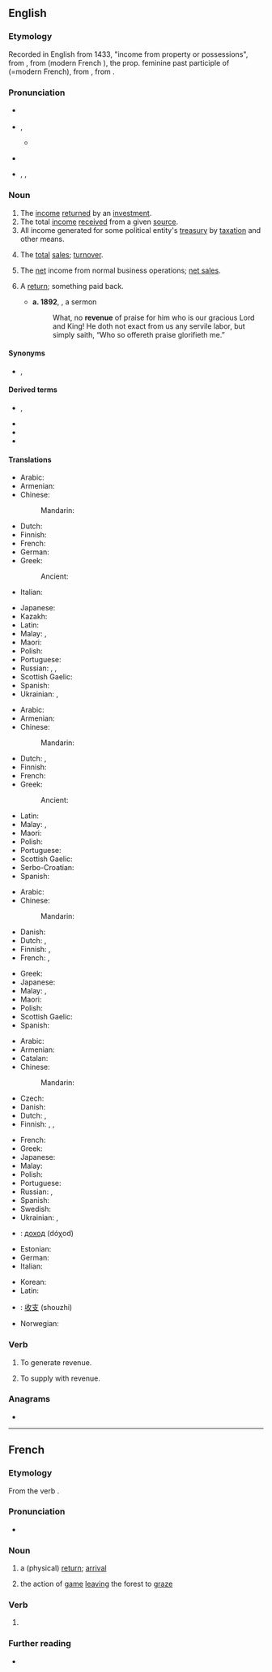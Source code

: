 {{also|Revenue}}
==English==
{{wikipedia}}

===Etymology===
{{root|en|ine-pro|*gʷem-}}
Recorded in English from 1433, "income from property or possessions", from {{etyl|frm|en}} {{m|frm|revenue}}, from {{etyl|fro|en}} {{m|fro|||a return}} (modern French {{m|fr|revenu}}), the prop. feminine past participle of {{m|fro|revenir||come back}} (=modern French), from {{etyl|la|en}} {{m|la|revenire||to return, come back}}, from {{affix|la|re-|t1=back|venire|t2=to come|nocat=1}}.

===Pronunciation===
* {{a|RP}} {{IPA|en|/ˈɹɛvənjuː/}}
* {{a|GA}} {{enPR|rĕvʹə-n(y)o͞oʹ}}, {{IPA|en|/ˈɹɛvəˌn(j)u/}}
** {{audio|en|en-us-revenue.ogg|Audio (US)}}
* {{a|obsolete}} {{IPA|en|/ɹɪˈvɛnjuː/}}
* {{hyph|en|caption=Hyphenation (UK)|rev|en|ue}}, {{hyph|en|caption=(US)|rev|e|nue}}, {{hyph|en|nocaption=1|rev|enue}}

===Noun===
{{en-noun|~}}

{{rfex|en}}
# The [[income]] [[return]]ed by an [[investment]].
# The total [[income]] [[receive]]d from a given [[source]].
# All income generated for some political entity's [[treasury]] by [[taxation]] and other means.
# {{lb|en|accounting}} The [[total]] [[sales]]; [[turnover]].
# {{lb|en|accounting}} The [[net]] income from normal business operations; [[net sales]].
# {{lb|en|figurative}} A [[return]]; something paid back.
#* '''a. 1892''', {{w|Charles Spurgeon}}, a sermon
#*: What, no '''revenue''' of praise for him who is our gracious Lord and King! He doth not exact from us any servile labor, but simply saith, “Who so offereth praise glorifieth me.”

====Synonyms====
* {{sense|accounting}} {{l|en|net sales}}, {{l|en|turnover}}

====Derived terms====
* {{l|en|non-revenue}}, {{l|en|nonrevenue}}
* {{l|en|revenuer}}
* {{l|en|revenue stamp}}
* {{l|en|revenue cutter}}

====Translations====
{{trans-top|income from an investment}}
* Arabic: {{t-needed|ar}}
* Armenian: {{t+|hy|եկամուտ}}
* Chinese:
*: Mandarin: {{t+|cmn|收入|tr=shōurù|sc=Hani}}
* Dutch: {{t+|nl|opbrengst|f}}
* Finnish: {{t+|fi|tuotto}}
* French: {{t+|fr|revenu|m}}
* German: {{t+|de|Einnahme|alt=Einnahmen|f-p}}
* Greek:
*: Ancient: {{t|grc|πρόσοδος|f}}
* Italian: {{t+|it|reddito}}
{{trans-mid}}
* Japanese: {{t+|ja|収入|tr=しゅうにゅう, shūnyū|sc=Jpan}}
* Kazakh: {{t+|kk|табыс}}
* Latin: {{t|la|reditus|m}}
* Malay: {{t+|ms|hasil}}, {{t|ms|pendapatan}}
* Maori: {{t|mi|moni whiwhi}}
* Polish: {{t+|pl|dochód|m}}
* Portuguese: {{t+|pt|retorno|m}}
* Russian: {{t+|ru|дохо́д|m}}, {{t+|ru|поступле́ние|n}}, {{t+|ru|вы́ручка|f}}
* Scottish Gaelic: {{t|gd|teachd-a-steach|m}}
* Spanish: {{t+|es|retorno}}
* Ukrainian: {{t+|uk|прибу́ток}}, {{t+|uk|дохі́д}}
{{trans-bottom}}

{{trans-top|total income from a given source}}
* Arabic: {{t-needed|ar}}
* Armenian: {{t+|hy|եկամուտ}}
* Chinese:
*: Mandarin: {{t-needed|cmn}}
* Dutch: {{t+|nl|inkomen|n}}, {{t+|nl|inkomsten|p}}
* Finnish: {{t+|fi|tulo}}
* French: {{t+|fr|revenu|m}}
* Greek:
*: Ancient: {{t|grc|πρόσοδος|f}}
{{trans-mid}}
* Latin: {{t|la|reditus|m}}
* Malay: {{t+|ms|hasil}}, {{t|ms|pendapatan}}
* Maori: {{t|mi|moni whiwhi}}
* Polish: {{t+|pl|dochód|m}}
* Portuguese: {{t+|pt|renda|f}}
* Scottish Gaelic: {{t|gd|teachd-a-steach|m}}
* Serbo-Croatian: {{t+|sh|prihod|m}}
* Spanish: {{t+|es|renta|f}}
{{trans-bottom}}

{{trans-top|all income for some treasury by taxation e.a.}}
* Arabic: {{t-needed|ar}}
* Chinese:
*: Mandarin: {{t-needed|cmn}}
* Danish: {{t|da|skatteindtægt|c}}
* Dutch: {{t|nl|staatsinkomsten|p}}, {{t|nl|overheidsinkomsten|p}}
* Finnish: {{t+|fi|verokertymä}}, {{t|fi|kokonaistulot|p}}
* French: {{t+|fr|revenu|m}}, {{t+|fr|revenus|m-p}}
{{trans-mid}}
* Greek: {{t+|el|εισόδημα|n}}
* Japanese: {{t+|ja|歳入|tr=さいにゅう, sainyū}}
* Malay: {{t+|ms|hasil}}, {{t|ms|pendapatan}}
* Maori: {{t|mi|moni whiwhi}}
* Polish: {{t+|pl|dochód|m}}
* Scottish Gaelic: {{t|gd|teachd-a-steach|m}}
* Spanish: {{t+|es|recaudación|f}}
{{trans-bottom}}

{{trans-top|turnover, total sales}}
* Arabic: {{t-needed|ar}}
* Armenian: {{t+|hy|շրջանառություն}}
* Catalan: {{t|ca|rèdit}}
* Chinese:
*: Mandarin: {{t-needed|cmn}}
* Czech: {{t+|cs|výnos|m}}
* Danish: {{t|da|indtægt|c}}
* Dutch: {{t+|nl|omzet|m}}, {{t+|nl|zakencijfer|n}}
* Finnish: {{t+|fi|tulot}}, {{t+|fi|liikevaihto}}, {{t|fi|myyntitulo}}
{{trans-mid}}
* French: {{t+|fr|revenu|m}}
* Greek: {{t+|el|εισόδημα|n}}
* Japanese: {{t+|ja|収益|tr=しゅうえき, shūeki}}
* Malay: {{t+|ms|hasil}}
* Polish: {{t|pl|obroty|m-p}}
* Portuguese: {{t+|pt|receita|f}}
* Russian: {{t+|ru|дохо́д|m}}, {{t+|ru|вы́ручка|f}}
* Spanish: {{t+|es|rédito}}
* Swedish: {{t+|sv|omsättning|alt=omsättningen}}
* Ukrainian: {{t+|uk|дохі́д}}, {{t+|uk|прибу́ток}}
{{trans-bottom}}

{{trans-see|net sales}}

{{checktrans-top}}
* {{ttbc|bg}}: [[доход]] (dóχod) {{g|m}}
* Estonian: {{t-check|et|tulu}}
* German: {{t+check|de|Einkommen|n}}
* Italian: {{t+check|it|reddito}}
{{trans-mid}}
* Korean: {{t+check|ko|수익}}
* Latin: {{t-check|la|vectigal}}
* {{ttbc|cmn}}: [[收支]] (shouzhi)
* Norwegian: {{t+check|no|inntekt}}
{{trans-bottom}}

===Verb===
{{en-verb}}

# {{lb|en|intransitive}} To generate revenue.
# {{lb|en|transitive}} To supply with revenue.

===Anagrams===
* {{anagrams|en|a=eeenruv|unreeve}}

{{topics|en|Finance|Business}}

----

==French==

===Etymology===
From the verb {{m|fr|revenir}}.

===Pronunciation===
* {{audio|fr|LL-Q150 (fra)-LoquaxFR-revenue.wav|Audio}}

===Noun===
{{fr-noun|f}}

# a (physical) [[return]]; [[arrival]]
# {{lb|fr|hunting}} the action of [[game]] [[leaving]] the forest to [[graze]]

===Verb===
{{head|fr|past participle form|g=f}}

# {{feminine singular past participle of|fr|revenir|nocat=1}}

===Further reading===
* {{R:TLFi}}